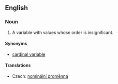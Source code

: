 ==English==
{{wikipedia}}
===Noun===
{{en-noun|sg=[[nominal]] [[variable]]}}

# {{statistics}} A variable with values whose order is insignificant.

====Synonyms====
* [[cardinal variable]]

====Translations====
{{trans-top|nominal variable}}
* Czech: [[nominální proměnná]] {{f}}
{{trans-mid}}
{{trans-bottom}}